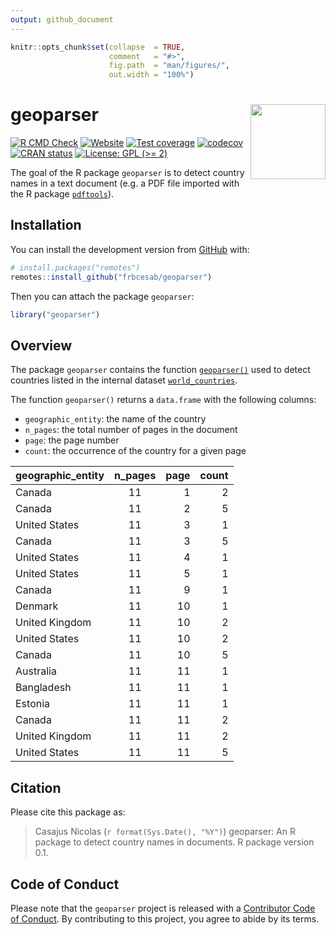 ```yaml
---
output: github_document
---
```


<!-- README.md is generated from README.Rmd. Please edit that file -->


```r
knitr::opts_chunk$set(collapse  = TRUE,
                      comment   = "#>",
                      fig.path  = "man/figures/",
                      out.width = "100%")
```



geoparser <img src="man/figures/package-sticker.png" align="right" style="float:right; height:120px;"/>
=========================================================

<!-- badges: start -->
[![R CMD Check](https://github.com/frbcesab/geoparser/actions/workflows/R-CMD-check.yaml/badge.svg)](https://github.com/frbcesab/geoparser/actions/workflows/R-CMD-check.yaml)
[![Website](https://github.com/frbcesab/geoparser/actions/workflows/pkgdown.yaml/badge.svg)](https://github.com/frbcesab/geoparser/actions/workflows/pkgdown.yaml)
[![Test coverage](https://github.com/frbcesab/geoparser/actions/workflows/test-coverage.yaml/badge.svg)](https://github.com/frbcesab/geoparser/actions/workflows/test-coverage.yaml)
[![codecov](https://codecov.io/gh/frbcesab/geoparser/branch/main/graph/badge.svg)](https://codecov.io/gh/frbcesab/geoparser)
[![CRAN status](https://www.r-pkg.org/badges/version/geoparser)](https://CRAN.R-project.org/package=geoparser)
[![License: GPL (>= 2)](https://img.shields.io/badge/License-GPL%20%28%3E%3D%202%29-blue.svg)](https://choosealicense.com/licenses/gpl-2.0/)
<!-- badges: end -->


The goal of the R package `geoparser` is to detect country names in a text 
document (e.g. a PDF file imported with the R package 
[`pdftools`](https://cran.r-project.org/package=pdftools)).



## Installation

You can install the development version from [GitHub](https://github.com/) with:

```r
# install.packages("remotes")
remotes::install_github("frbcesab/geoparser")
```

Then you can attach the package `geoparser`:

```r
library("geoparser")
```



## Overview

The package `geoparser` contains the function 
[`geoparser()`](https://frbcesab.github.io/geoparser/reference/geoparser.html) 
used to detect countries listed in the internal dataset 
[`world_countries`](https://frbcesab.github.io/geoparser/reference/world_countries.html).

The function `geoparser()` returns a `data.frame` with the following columns:

- `geographic_entity`: the name of the country
- `n_pages`: the total number of pages in the document
- `page`: the page number
- `count`: the occurrence of the country for a given page


|   geographic_entity | n_pages | page | count |
| :------------------ | :-----: | ---: | ----: |
|              Canada |      11 |    1 |     2 |
|              Canada |      11 |    2 |     5 |
|       United States |      11 |    3 |     1 |
|              Canada |      11 |    3 |     5 |
|       United States |      11 |    4 |     1 |
|       United States |      11 |    5 |     1 |
|              Canada |      11 |    9 |     1 |
|             Denmark |      11 |   10 |     1 |
|      United Kingdom |      11 |   10 |     2 |
|       United States |      11 |   10 |     2 |
|              Canada |      11 |   10 |     5 |
|           Australia |      11 |   11 |     1 |
|          Bangladesh |      11 |   11 |     1 |
|             Estonia |      11 |   11 |     1 |
|              Canada |      11 |   11 |     2 |
|      United Kingdom |      11 |   11 |     2 |
|       United States |      11 |   11 |     5 |



## Citation

Please cite this package as: 

> Casajus Nicolas (`r format(Sys.Date(), "%Y")`) geoparser: An R 
package to detect country names in documents. R package version 0.1.



## Code of Conduct

Please note that the `geoparser` project is released with a 
[Contributor Code of Conduct](https://contributor-covenant.org/version/2/0/CODE_OF_CONDUCT.html). 
By contributing to this project, you agree to abide by its terms.
